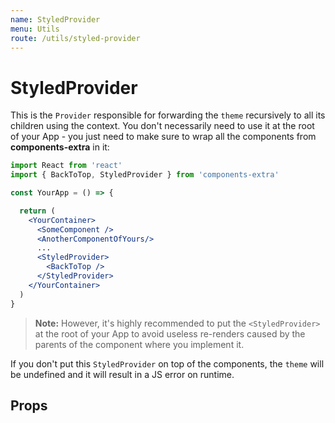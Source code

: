 ```yaml
---
name: StyledProvider
menu: Utils
route: /utils/styled-provider
---
```


# StyledProvider

This is the `Provider` responsible for forwarding the `theme` recursively to all its children using the context.
You don't necessarily need to use it at the root of your App - you just need to make sure to
wrap all the components from **components-extra** in it:

```jsx
import React from 'react'
import { BackToTop, StyledProvider } from 'components-extra'

const YourApp = () => {

  return (
    <YourContainer>
      <SomeComponent />
      <AnotherComponentOfYours/>
      ...
      <StyledProvider>
        <BackToTop />
      </StyledProvider>
    </YourContainer>
  )
}
```

> **Note:** However, it's highly recommended to put the `<StyledProvider>` at the root of your App to avoid useless re-renders caused by the
parents of the component where you implement it.

If you don't put this `StyledProvider` on top of the components, the `theme` will be undefined and it will result in a JS error on runtime.

## Props


<Props of="StyledProvider" />
